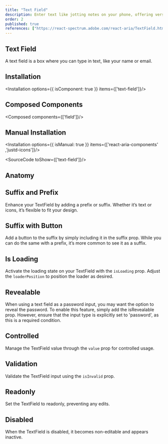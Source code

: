 ```yaml
---
title: "Text Field"
description: Enter text like jotting notes on your phone, offering versatility for typing and accommodating various types of information.
order: 2
published: true
references: ["https://react-spectrum.adobe.com/react-aria/TextField.html#props", "https://www.framer.com/motion/animate-presence"]
---
```



## Text Field

A text field is a box where you can type in text, like your name or email.
<How minW72 toUse="forms/text-field/text-field-demo" />

## Installation
<Installation options={{ isComponent: true }} items={['text-field']}/>

## Composed Components
<Composed components={['field']}/>

## Manual Installation
<Installation options={{ isManual: true }} items={['react-aria-components' ,'justd-icons']}/>

<SourceCode toShow={['text-field']}/>

## Anatomy
<Anatomy show='text-field-anatomy'/>

## Suffix and Prefix
Enhance your TextField by adding a prefix or suffix. Whether it’s text or icons, it’s flexible to fit your design.
<How minW72 toUse="forms/text-field/text-field-prefix-suffix-demo" />

## Suffix with Button
Add a button to the suffix by simply including it in the suffix prop. While you can do the same with a prefix, it’s more common to see it as a suffix.
<How minW72 toUse="forms/text-field/text-field-suffix-button-demo" />

## Is Loading
Activate the loading state on your TextField with the `isLoading` prop. Adjust the `loaderPosition` to position the loader as desired.
<How minW72 toUse="forms/text-field/text-field-loading-demo" />

## Revealable
When using a text field as a password input, you may want the option to reveal the password. To enable this feature, simply add the isRevealable prop. However, ensure that the input type is explicitly set to 'password', as this is a required condition.
<How minW72 toUse="forms/text-field/text-field-revealable-demo" />

## Controlled
Manage the TextField value through the `value` prop for controlled usage.
<How minW72 toUse="forms/text-field/text-field-controlled-demo" />

## Validation
Validate the TextField input using the `isInvalid` prop.
<How minW72 toUse="forms/text-field/text-field-validation-demo" />

## Readonly
Set the TextField to readonly, preventing any edits.
<How minW72 toUse="forms/text-field/text-field-readonly-demo" />

## Disabled
When the TextField is disabled, it becomes non-editable and appears inactive.
<How minW72 toUse="forms/text-field/text-field-disabled-demo" />
